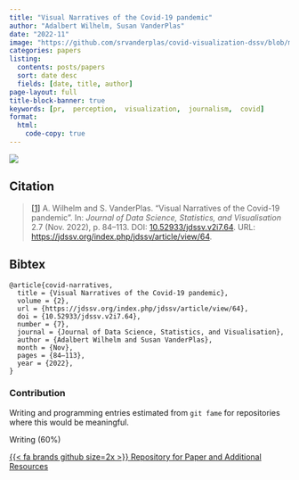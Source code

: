 ```yaml
---
title: "Visual Narratives of the Covid-19 pandemic"
author: "Adalbert Wilhelm, Susan VanderPlas"
date: "2022-11"
image: "https://github.com/srvanderplas/covid-visualization-dssv/blob/master/Figures_Web/spiral-rework.jpeg?raw=true"
categories: papers
listing:
  contents: posts/papers
  sort: date desc
  fields: [date, title, author]
page-layout: full
title-block-banner: true
keywords: [pr,  perception,  visualization,  journalism,  covid]
format:
  html:
    code-copy: true
---
```

 
![](https://github.com/srvanderplas/covid-visualization-dssv/blob/master/Figures_Web/spiral-rework.jpeg?raw=true){.preview-image}
 
## Citation
> <a name=bib-covid-narratives></a>[[1]](#cite-covid-narratives) A. Wilhelm and S. VanderPlas. “Visual Narratives of the Covid-19 pandemic”. In: _Journal of Data Science, Statistics, and Visualisation_ 2.7 (Nov. 2022), p. 84–113. DOI: [10.52933/jdssv.v2i7.64](https://doi.org/10.52933%2Fjdssv.v2i7.64). URL: [https://jdssv.org/index.php/jdssv/article/view/64](https://jdssv.org/index.php/jdssv/article/view/64).

::: {.callout-note collapse='true'}
## Bibtex
```
@article{covid-narratives,
  title = {Visual Narratives of the Covid-19 pandemic},
  volume = {2},
  url = {https://jdssv.org/index.php/jdssv/article/view/64},
  doi = {10.52933/jdssv.v2i7.64},
  number = {7},
  journal = {Journal of Data Science, Statistics, and Visualisation},
  author = {Adalbert Wilhelm and Susan VanderPlas},
  month = {Nov},
  pages = {84–113},
  year = {2022},
}
```
:::



### Contribution

Writing and programming entries estimated from `git fame` for repositories where this would be meaningful.

Writing (60\%)

[{{< fa brands github size=2x >}} Repository for Paper and Additional Resources](https://github.com/srvanderplas/covid-visualization-dssv){.btn .btn-tip role="button"}
